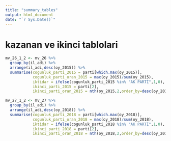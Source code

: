 ```yaml
---
title: "summary_tables"
output: html_document
date: "`r Sys.Date()`"
---
```

# kazanan ve ikinci tablolari
```r
mv_26_1_2 <- mv_26 %>% 
  group_by(il_adi) %>%  
  arrange(il_adi,desc(oy_2015)) %>%  
  summarise(cogunluk_parti_2015 = parti[which.max(oy_2015)],
            cogunluk_parti_oran_2015 = max(oy_2015)/sum(oy_2015),
            iktidar = ifelse(cogunluk_parti_2015 %in% "AK PARTİ",1,0),
            ikinci_parti_2015 = parti[2],
            ikinci_parti_oran_2015 = nth(oy_2015,2,order_by=desc(oy_2015))/sum(oy_2015))

mv_27_1_2 <- mv_27 %>% 
  group_by(il_adi) %>%  
  arrange(il_adi,desc(oy_2018)) %>%  
  summarise(cogunluk_parti_2018 = parti[which.max(oy_2018)],
            cogunluk_parti_oran_2018 = max(oy_2018)/sum(oy_2018),
            iktidar = ifelse(cogunluk_parti_2018 %in% "AK PARTİ",1,0),
            ikinci_parti_2018 = parti[2],
            ikinci_parti_oran_2018 = nth(oy_2018,2,order_by=desc(oy_2018))/sum(oy_2018))
```

